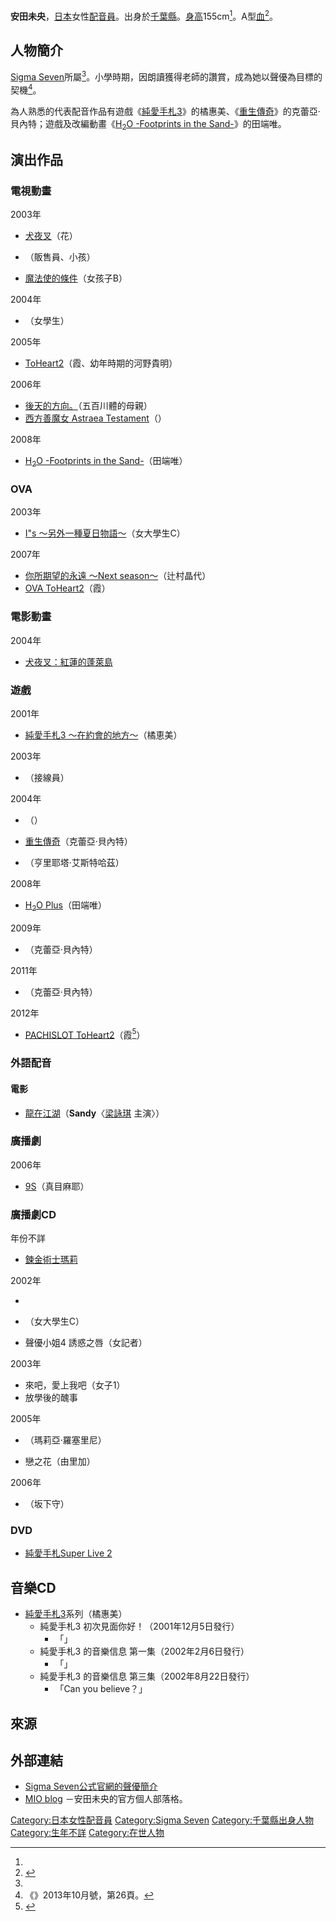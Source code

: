 {{multiple issues|
{{blpsources|time=2016-07-20T16:24:16+00:00}}
{{Notability Unreferenced|time=2016-07-20T16:24:16+00:00}}
{{Primarysources|time=2016-07-20T16:24:16+00:00}}
}}
{{noteTA|G1=Anime}}
{{配音員
|姓名= 安田未央
|圖片= 
|尺寸= 
|替代= 
|簡介= 
|本名= 
|外文名= 
|外文= 
|羅馬拼音= 
|英文名= 
|暱稱= 
|藝名= 
|國籍= 
|籍貫= 
|出生地= 
|出身地= {{JPN}}[[千葉縣|千葉縣]]
|死歿地= 
|出生名= 
|生年= 
|生月= 5
|生日= 16
|歿年= 
|歿月= 
|歿日= 
|血型= A型
|配演語言= 
|教育程度= 
|母校= 
|所屬= [[Sigma_Seven|Sigma Seven]]
|宗教信仰= 
|配偶= 
|活躍年代= 
|出道作= 
|代表作= '''遊戲'''<br />橘恵美（[[心跳回憶3_～在约會的地方～|純愛手札3]]）<br />克蕾亞·貝內特（[[重生傳奇|重生傳奇]]）<hr />'''動畫'''<br />田端唯（[[H2O_-FOOTPRINTS_IN_THE_SAND-|H<sub>2</sub>O -Footprints in the Sand-]]）
|網站= 
|其他= 
|module= {{japanese|embed=yes|安田 未央|やすだ みお|Yasuda Mio}}
}}
'''安田未央'''{{BD||5月16日<ref name="sigma7-pro">{{Cite web|url=http://www.sigma7.co.jp/profile/w_35.html|title=Sigma Seven公式官網的聲優簡介|publisher=[[Sigma_Seven|Sigma Seven]]|accessdate=2016-07-21|language=ja|archive-date=2019-11-02|archive-url=https://web.archive.org/web/20191102210532/http://www.sigma7.co.jp/profile/w_35.html|dead-url=yes}}</ref>||}}，[[日本|日本]]女性[[配音員|配音員]]。出身於[[千葉縣|千葉縣]]。[[身高|身高]]155cm<ref name="sigma7-pro" />。A型[[血型|血]]<ref name="blog-pro">{{Cite web|url=http://yasdamio.blog.so-net.ne.jp/_pages/user/profile/index|title=【Profile】|publisher=安田未央的官方個人部落格|accessdate=2016-07-21|language=ja|archive-date=2019-07-11|archive-url=https://web.archive.org/web/20190711192355/https://yasdamio.blog.so-net.ne.jp/_pages/user/profile/index|dead-url=no}}</ref>。

== 人物簡介 ==
[[Sigma_Seven|Sigma Seven]]所屬<ref name="sigma7-pro" />。小學時期，因朗讀獲得老師的讚賞，成為她以聲優為目標的契機<ref>《{{link-ja|VIVA☆TALES OF MAGAZINE|テイルズ オブ マガジン}}》2013年10月號，第26頁。</ref>。

為人熟悉的代表配音作品有遊戲《[[心跳回憶3_～在约會的地方～|純愛手札3]]》的橘惠美、《[[重生傳奇|重生傳奇]]》的克蕾亞·貝內特；遊戲及改編動畫《[[H2O_-FOOTPRINTS_IN_THE_SAND-|H<sub>2</sub>O -Footprints in the Sand-]]》的田端唯。

== 演出作品 ==
=== 電視動畫 ===
; 2003年
* [[犬夜叉|犬夜叉]]（花）
* {{link-ja|四聖獸 ～聖獸降臨篇～|セイント・ビースト}}（販售員、小孩）
* [[魔法使的條件|魔法使的條件]]（女孩子B）
; 2004年
* {{link-ja|Divergence EVE|ダイバージェンス・イヴ|美咲Chronic ～Divergence EVE～}}（女學生）
; 2005年
* [[ToHeart2|ToHeart2]]（霞、幼年時期的河野貴明）
; 2006年
* [[後天的方向|後天的方向。]]（五百川體的母親）
* [[西方善魔女|西方善魔女 Astraea Testament]]（{{lang|ja|レーリア}}）
; 2008年
* [[H2O_-FOOTPRINTS_IN_THE_SAND-|H<sub>2</sub>O -Footprints in the Sand-]]（田端唯）

=== OVA ===
; 2003年
* [[I"s|I"s ～另外一種夏日物語～]]（女大學生C）
; 2007年
* [[你所期望的永遠|你所期望的永遠 ～Next season～]]（辻村晶代）
* [[ToHeart2|OVA ToHeart2]]（霞）

=== 電影動畫 ===
; 2004年
* [[犬夜叉#《電影_犬夜叉_紅蓮的蓬萊島》|犬夜叉：紅蓮的蓬萊島]]

=== 遊戲 ===
; 2001年
* [[心跳回憶3_～在约會的地方～|純愛手札3 ～在約會的地方～]]（橘恵美）
; 2003年
* {{link-ja|戰艦砲手2 鋼鐵的咆哮|鋼鉄の咆哮2 ウォーシップコマンダー}}（接線員）
; 2004年
* {{link-ja|青涙 (遊戲)|青い涙 (ゲーム)|青涙}}（{{lang|ja|シエ}}）
* [[重生傳奇|重生傳奇]]（克蕾亞·貝內特）
* {{link-ja|PIZZICATO POLKA ～緣鎖現夜～|PIZZICATO POLK}}（亨里耶塔·艾斯特哈茲）
; 2008年
* [[H2O_-FOOTPRINTS_IN_THE_SAND-|H<sub>2</sub>O Plus]]（田端唯）
; 2009年
* {{link-ja|時空幻境 世界傳奇 閃耀神話2|テイルズ オブ ザ ワールド レディアント マイソロジー2}}（克蕾亞·貝內特）
; 2011年
* {{link-ja|時空幻境 世界傳奇 閃耀神話3|テイルズ オブ ザ ワールド レディアント マイソロジー3}}（克蕾亞·貝內特）
; 2012年
* [[ToHeart2|PACHISLOT ToHeart2]]（霞<ref>{{Cite web|publisher=PACHISLOT ToHeart2|url=http://aquaplus.jp/ps-th2/character23.html|title=登場人物：薰子、玲於奈、霞|accessdate=2016-07-21|language=ja|archive-date=2019-12-07|archive-url=https://web.archive.org/web/20191207072907/https://aquaplus.jp/ps-th2/character23.html|dead-url=no}}</ref>）

=== 外語配音 ===
==== 電影 ====
* [[龍在江湖|龍在江湖]]（'''Sandy'''〈[[梁詠琪|梁詠琪]] 主演〉）

=== 廣播劇 ===
; 2006年
* [[9S|9S]]（真目麻耶）

=== 廣播劇CD ===
; 年份不詳
* [[鍊金術士瑪莉|鍊金術士瑪莉]]
; 2002年
* {{link-ja|停駐你心門！|最後のドアを閉めろ!}}
* {{lang|ja|[[炎之蜃氣樓|炎之蜃氣樓 高耶バイト地獄巡り編]]}}（女大學生C）
* 聲優小姐4 誘惑之唇（女記者）
; 2003年
* 來吧，愛上我吧（女子1）
* 放學後的醜事
; 2005年
* {{link-ja|三千世界鴉殺盡|三千世界の鴉を殺し|三千世界鴉殺盡3}}（瑪莉亞·羅塞里尼）
* 戀之花（由里加）
; 2006年
* {{link-ja|V‧B‧R 絲絨藍玫瑰|V・B・ローズ}}（坂下守）

=== DVD ===
* [[純愛手札系列|純愛手札Super Live 2]]

== 音樂CD ==
* [[心跳回憶3_～在約會的地方～|純愛手札3]]系列（橘惠美）
** 純愛手札3 初次見面你好！（2001年12月5日發行）
*** 「{{lang|ja|木漏れ日の中で}}」
** 純愛手札3 {{lang|ja|もえぎ}}的音樂信息 第一集（2002年2月6日發行）
*** 「{{lang|ja|あなたと微笑む場所}}」
** 純愛手札3 {{lang|ja|もえぎ}}的音樂信息 第三集（2002年8月22日發行）
*** 「Can you believe？」

== 來源 ==
{{reflist}}

== 外部連結 ==
* [http://www.sigma7.co.jp/profile/w_35.html Sigma Seven公式官網的聲優簡介] {{Wayback|url=http://www.sigma7.co.jp/profile/w_35.html |date=20191102210532 }} {{ja icon}}
* [http://blog.so-net.ne.jp/yasdamio MIO blog] {{Wayback|url=http://blog.so-net.ne.jp/yasdamio |date=20080120061811 }} {{ja icon}}－安田未央的官方個人部落格。

{{Sigma Seven}}
{{DEFAULTSORT:Yasuda Mio}}
[[Category:日本女性配音員|Category:日本女性配音員]]
[[Category:Sigma_Seven|Category:Sigma Seven]]
[[Category:千葉縣出身人物|Category:千葉縣出身人物]]
[[Category:生年不詳|Category:生年不詳]]
[[Category:在世人物|Category:在世人物]]